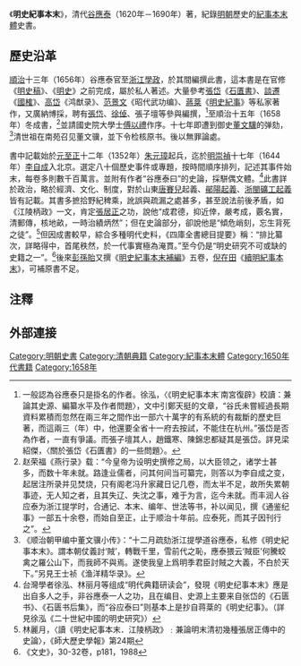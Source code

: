 《'''明史紀事本末'''》，清代[[谷應泰|谷應泰]]（1620年－1690年）著，紀錄[[明朝|明朝]]歷史的[[紀事本末體|紀事本末體]]史書。

==歷史沿革==
[[順治|順治]]十三年（1656年）谷應泰官至[[浙江|浙江]][[學政|學政]]，於其間編撰此書，這本書是在官修《[[明史稿|明史稿]]》、《[[明史|明史]]》之前完成，屬於私人著述。大量參考[[張岱_(明)|張岱]]《[[石匱書|石匱書]]》、[[談遷|談遷]]《[[國榷|國榷]]》、[[高岱|高岱]]《鸿猷录》、[[范景文|范景文]]《昭代武功编》、[[蔣棻|蔣棻]]《[[明史紀事|明史紀事]]》等私家著作，又廣納博採，聘有[[張岱_(明)|張岱]]、[[徐倬|徐倬]]、張子壇等參與編撰，<ref>一般認為谷應泰只是掛名的作者。徐泓，〈《明史紀事本末˙南宮復辟》校讀：兼論其史源、編纂水平及作者問題〉，文中引鄭天挺的文章，“谷氏未嘗經過長期資料累積而忽然在兩三年之間作出一部六十萬字的有系統的有裁斷的歷史巨著，而這兩三（年）中，他還要全省十一府去按試，不能住在杭州。”張岱是否為作者，一直有爭議。而張子壇其人，趙鐵寒、陳錦忠都疑其是張岱。詳見梁紹傑，〈關於張岱《石匱書》的一些問題〉。</ref>至順治十五年（1658年）冬成書，<ref>赵荣福《燕行录》载：“今皇帝为设明史撰修之局，以大臣领之，诸学士甚多，而数十年未就。路逢业儒者，问其何间当可纂完，则答以为李自成之变，起居注所录并见焚烧，只有阁老冯升家藏日记几卷，而太半不足，故所失累朝事迹，无人知之者，且其失辽、失沈之事，难于为言，迄今未就。而丰润人谷应泰为浙江提学时，合通记、本末、编年、世法等书，补以闻见，撰《通鉴纪事》一部五十余卷，而始自至正，止于顺治十年前。应泰死，而其子因刊行之”。</ref>並請國史院大學士[[傅以禮|傅以禮]]作序。十七年即遭到御史[[董文驥|董文驥]]的弹劾，<ref>《顺治朝甲编中董文骥小传》：“十二月疏劾浙江提學道谷應泰，私修《明史紀事本末》。謂本朝仗義討‘賊’，轉戰千里，雪前代之恥，應泰猥云‘賊臣’何騰蛟禽之羅公山下，而我師不與焉。遂使我皇上爲明季君臣討賊之大義，不白於天下。”另見王士祯《渔洋精华录》。</ref>清世祖在南苑召见董文骥，並下令检核原书。後以無罪論處。

書中記載始於[[元朝|元]][[至正|至正]]十二年（1352年）[[朱元璋|朱元璋]]起兵，迄於[[明朝|明]][[崇禎|崇禎]]十七年（1644年）[[李自成|李自成]]入北京。選定八十個歷史事件或專題，按時間順序排列，記述其事件始末，每卷多則數千百萬言。並附有作者“谷應泰曰”的史論，採駢偶文體。<ref>台灣學者徐泓、林丽月等组成“明代典籍研读会”，發現《明史纪事本末》應是出自多人之手，非谷應泰一人之功，且在编目、史源上主要来自张岱的《石匮书》、《石匮书后集》，而“谷应泰曰”则基本上是抄自蒋棻的《明史纪事》。（詳見徐泓《二十世紀中國的明史研究》）</ref>此書詳於政治，略於經濟、文化、制度，對於山東[[唐賽兒|唐賽兒]]起義、[[鄖陽起義|鄖陽起義]]、[[浙閩礦工起義|浙閩礦工起義]]皆有記載。其書多摭拾野紀稗乘，訛誤與疏漏之處甚多，甚至說法前後矛盾，如《江陵柄政》一文，肯定[[張居正|張居正]]之功，說他“成君德，抑近倖，嚴考成，覈名實，清郵傳，核地畝，一時治績炳然”；但在史論部分，卻說他是“傾危峭刻，忘生背死之徒”。<ref>林麗月，〈讀《明史紀事本末．江陵柄政》﹕兼論明末清初幾種張居正傳中的史論〉，《師大歷史學報》第24期</ref>但因成書較早，綜合多種明代史料，《四庫全書總目提要》稱：“排比纂次，詳略得中，首尾秩然，於一代事實極為淹貫。”至今仍是“明史研究不可或缺的史籍之一”。<ref>《文史》，30-32卷，p181，1988</ref>後來[[彭孫貽|彭孫貽]]又撰《[[明史紀事本末補編|明史紀事本末補編]]》五卷，[[倪在田|倪在田]]《[[續明紀事本末|續明紀事本末]]》，可補原書不足。

== 注釋 ==
{{reflist}}

==外部連接==
{{wikisource}}
{{九朝紀事本末}}
[[Category:明朝史書|Category:明朝史書]]
[[Category:清朝典籍|Category:清朝典籍]]
[[Category:紀事本末體|Category:紀事本末體]]
[[Category:1650年代書籍|Category:1650年代書籍]]
[[Category:1658年|Category:1658年]]